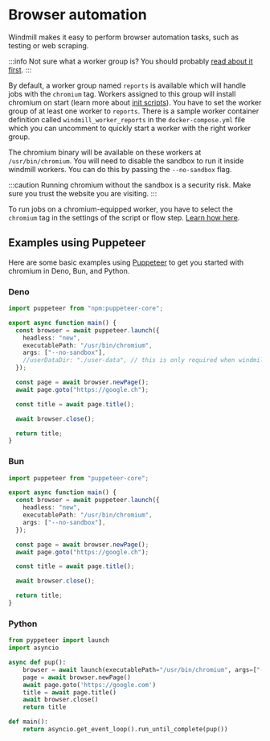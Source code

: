 # Browser automation

Windmill makes it easy to perform browser automation tasks, such as testing or web scraping.

:::info
Not sure what a worker group is? You should probably [read about it first](/docs/core_concepts/worker_groups).
:::

By default, a worker group named `reports` is available which will handle jobs with the `chromium` tag.
Workers assigned to this group will install chromium on start (learn more about [init scripts](/docs/core_concepts/worker_groups#init-scripts)).
You have to set the worker group of at least one worker to `reports`.
There is a sample worker container definition called `windmill_worker_reports` in the `docker-compose.yml` file which you can uncomment to quickly start a worker with the right worker group.

The chromium binary will be available on these workers at `/usr/bin/chromium`.
You will need to disable the sandbox to run it inside windmill workers. 
You can do this by passing the `--no-sandbox` flag. 

:::caution
Running chromium without the sandbox is a security risk. Make sure you trust the website you are visiting.
:::

To run jobs on a chromium-equipped worker, you have to select the `chromium` tag in the settings of the script or flow step.
[Learn how here](/docs/script_editor/worker_group_tag).


## Examples using Puppeteer

Here are some basic examples using [Puppeteer](https://pptr.dev/) to get you started with chromium in Deno, Bun, and Python.

### Deno

```typescript
import puppeteer from "npm:puppeteer-core";

export async function main() {
  const browser = await puppeteer.launch({
    headless: "new",
    executablePath: "/usr/bin/chromium",
    args: ["--no-sandbox"],
    //userDataDir: "./user-data", // this is only required when windmill is running with nsjail where you don't have access to the default user data dir
  });

  const page = await browser.newPage();
  await page.goto("https://google.ch");

  const title = await page.title();

  await browser.close();

  return title;
}
```

### Bun

```typescript
import puppeteer from "puppeteer-core";

export async function main() {
  const browser = await puppeteer.launch({
    headless: "new",
    executablePath: "/usr/bin/chromium",
    args: ["--no-sandbox"],
  });

  const page = await browser.newPage();
  await page.goto("https://google.ch");

  const title = await page.title();

  await browser.close();

  return title;
}
```



### Python

```python
from pyppeteer import launch
import asyncio

async def pup():
    browser = await launch(executablePath="/usr/bin/chromium", args=["--no-sandbox"])
    page = await browser.newPage()
    await page.goto('https://google.com')
    title = await page.title()
    await browser.close()
    return title

def main():
    return asyncio.get_event_loop().run_until_complete(pup())
```